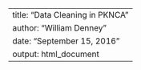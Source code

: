 <!--
%\VignetteEngine{knitr::rmarkdown}
%\VignetteIndexEntry{Data Cleaning in PKNCA}
-->
---
title: "Data Cleaning in PKNCA"
author: "William Denney"
date: "September 15, 2016"
output: html_document
---

